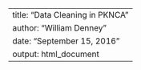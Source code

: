 <!--
%\VignetteEngine{knitr::rmarkdown}
%\VignetteIndexEntry{Data Cleaning in PKNCA}
-->
---
title: "Data Cleaning in PKNCA"
author: "William Denney"
date: "September 15, 2016"
output: html_document
---

